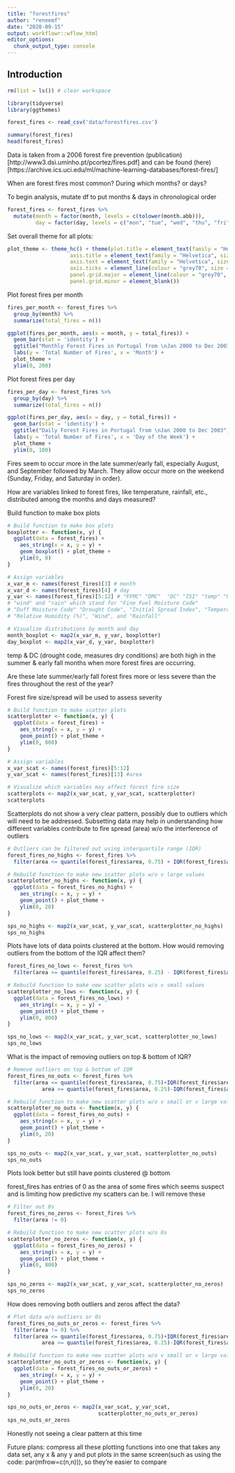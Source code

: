 ```yaml
---
title: "forestfires"
author: "reneemf"
date: "2020-09-15"
output: workflowr::wflow_html
editor_options:
  chunk_output_type: console
---
```


## Introduction

```r
rm(list = ls()) # clear workspace

library(tidyverse)
library(ggthemes)

forest_fires <- read_csv('data/forestfires.csv')

summary(forest_fires)
head(forest_fires)
```

Data is taken from a 2006 forest fire prevention (publication)[http://www3.dsi.uminho.pt/pcortez/fires.pdf] and can be found (here)[https://archive.ics.uci.edu/ml/machine-learning-databases/forest-fires/]

When are forest fires most common? During which months? or days?

To begin analysis, mutate df to put months & days in chronological order 

```r
forest_fires <- forest_fires %>%
  mutate(month = factor(month, levels = c(tolower(month.abb))),
         day = factor(day, levels = c("mon", "tue", "wed", "thu", "fri", "sat", "sun")))
```

Set overall theme for all plots:
```r
plot_theme <- theme_hc() + theme(plot.title = element_text(family = "Helvetica", face = "bold", size = (15), hjust = 0.5),
                    axis.title = element_text(family = "Helvetica", size = (12)),
                    axis.text = element_text(family = "Helvetica", size = (12)), 
                    axis.ticks = element_line(colour = "grey70", size = 0.2),
                    panel.grid.major = element_line(colour = "grey70", size = 0.2),
                    panel.grid.minor = element_blank())
```

Plot forest fires per month
```r
fires_per_month <- forest_fires %>%
  group_by(month) %>%
  summarize(total_fires = n())

ggplot(fires_per_month, aes(x = month, y = total_fires)) +
  geom_bar(stat = 'identity') +
  ggtitle("Monthly Forest Fires in Portugal from \nJan 2000 to Dec 2003") +
  labs(y = 'Total Number of Fires', x = 'Month') +
  plot_theme + 
  ylim(0, 200)
```

Plot forest fires per day
```r
fires_per_day <- forest_fires %>%
  group_by(day) %>%
  summarize(total_fires = n())

ggplot(fires_per_day, aes(x = day, y = total_fires)) +
  geom_bar(stat = 'identity') +
  ggtitle("Daily Forest Fires in Portugal from \nJan 2000 to Dec 2003") +
  labs(y = 'Total Number of Fires', x = 'Day of the Week') +
  plot_theme +
  ylim(0, 100)
```

Fires seem to occur more in the late summer/early fall, especially August, and September followed by March. They allow occur more on the weekend (Sunday, Friday, and Saturday in order).


How are variables linked to forest fires, like temperature, rainfall, etc., distributed among the months and days measured?

Build function to make box plots
```r
# Build function to make box plots
boxplotter <- function(x, y) {
  ggplot(data = forest_fires) + 
    aes_string(x = x, y = y) +
    geom_boxplot() + plot_theme +
    ylim(0, 8)
}

# Assign variables
x_var_m <- names(forest_fires)[3] # month
x_var_d <- names(forest_fires)[4] # day
y_var <- names(forest_fires)[5:12] # "FFMC" "DMC"  "DC" "ISI" "temp" "RH" 
# "wind" and "rain" which stand for "Fine Fuel Moisture Code" 
# "Duff Moisture Code" "Drought Code", "Initial Spread Index", "Temperature", 
# "Relative Humidity (%)", "Wind", and "Rainfall"

# Visualize distributions by month and day
month_boxplot <- map2(x_var_m, y_var, boxplotter)
day_boxplot <- map2(x_var_d, y_var, boxplotter)
```

temp & DC (drought code, measures dry conditions) are both high in the summer & early fall months when more forest fires are occurring.

Are these late summer/early fall forest fires more or less severe than the fires throughout the rest of the year?


Forest fire size/spread will be used to assess severity

```r
# Build function to make scatter plots
scatterplotter <- function(x, y) {
  ggplot(data = forest_fires) + 
    aes_string(x = x, y = y) +
    geom_point() + plot_theme +
    ylim(0, 800)
}

# Assign variables
x_var_scat <- names(forest_fires)[5:12]
y_var_scat <- names(forest_fires)[13] #area

# Visualize which variables may affect forest fire size
scatterplots <- map2(x_var_scat, y_var_scat, scatterplotter)
scatterplots
```

Scatterplots do not show a very clear pattern, possibly due to outliers which will need to be addressed. Subsetting data may help in understanding how different variables contribute to fire spread (area) w/o the interference of outliers

```r
# Outliers can be filtered out using interquartile range (IQR)
forest_fires_no_highs <- forest_fires %>%
  filter(area <= quantile(forest_fires$area, 0.75) + IQR(forest_fires$area) * 1.5)

# Rebuild function to make new scatter plots w/o v large values
scatterplotter_no_highs <- function(x, y) {
  ggplot(data = forest_fires_no_highs) + 
    aes_string(x = x, y = y) +
    geom_point() + plot_theme +
    ylim(0, 20)
}

sps_no_highs <- map2(x_var_scat, y_var_scat, scatterplotter_no_highs)
sps_no_highs
```

Plots have lots of data points clustered at the bottom. How would removing outliers from the bottom of the IQR affect them?

```r
forest_fires_no_lows <- forest_fires %>%
  filter(area >= quantile(forest_fires$area, 0.25) - IQR(forest_fires$area) * 1.5)

# Rebuild function to make new scatter plots w/o v small values
scatterplotter_no_lows <- function(x, y) {
  ggplot(data = forest_fires_no_lows) + 
    aes_string(x = x, y = y) +
    geom_point() + plot_theme +
    ylim(0, 800)
}

sps_no_lows <- map2(x_var_scat, y_var_scat, scatterplotter_no_lows)
sps_no_lows
```

What is the impact of removing outliers on top & bottom of IQR?

```r
# Remove outliers on top & bottom of IQR
forest_fires_no_outs <- forest_fires %>%
  filter(area <= quantile(forest_fires$area, 0.75)+IQR(forest_fires$area)*1.5 & 
           area >= quantile(forest_fires$area, 0.25)-IQR(forest_fires$area)*1.5)

# Rebuild function to make new scatter plots w/o v small or v large values
scatterplotter_no_outs <- function(x, y) {
  ggplot(data = forest_fires_no_outs) + 
    aes_string(x = x, y = y) +
    geom_point() + plot_theme +
    ylim(0, 20)
}

sps_no_outs <- map2(x_var_scat, y_var_scat, scatterplotter_no_outs)
sps_no_outs
```

Plots look better but still have points clustered @ bottom 

forest_fires has entries of 0 as the area of some fires which seems suspect and is limiting how predictive my scatters can be. I will remove these

```r
# Filter out 0s
forest_fires_no_zeros <- forest_fires %>%
  filter(area != 0)

# Rebuild function to make new scatter plots w/o 0s
scatterplotter_no_zeros <- function(x, y) {
  ggplot(data = forest_fires_no_zeros) + 
    aes_string(x = x, y = y) +
    geom_point() + plot_theme +
    ylim(0, 800)
}

sps_no_zeros <- map2(x_var_scat, y_var_scat, scatterplotter_no_zeros)
sps_no_zeros
```

How does removing both outliers and zeros affect the data?

```r
# Plot data w/o outliers or 0s
forest_fires_no_outs_or_zeros <- forest_fires %>%
  filter(area != 0) %>%
  filter(area <= quantile(forest_fires$area, 0.75)+IQR(forest_fires$area)*1.5 & 
           area >= quantile(forest_fires$area, 0.25)-IQR(forest_fires$area)*1.5)

# Rebuild function to make new scatter plots w/o v small or v large values
scatterplotter_no_outs_or_zeros <- function(x, y) {
  ggplot(data = forest_fires_no_outs_or_zeros) + 
    aes_string(x = x, y = y) +
    geom_point() + plot_theme +
    ylim(0, 20)
}

sps_no_outs_or_zeros <- map2(x_var_scat, y_var_scat, 
                             scatterplotter_no_outs_or_zeros)
sps_no_outs_or_zeros
```

Honestly not seeing a clear pattern at this time 

Future plans: 
    compress all these plotting functions into one that takes any data set, any x & any y and put plots in the same screen(such as using the code: par(mfrow=c(n,n))), so they're easier to compare 
